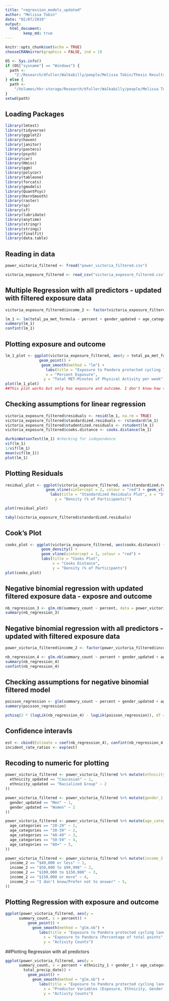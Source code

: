```yaml
---
title: "regression_models_updated"
author: "Melissa Tobin"
date: "02/07/2019"
output: 
  html_document:
        keep_md: true
---
```



```r
knitr::opts_chunk$set(echo = TRUE)
chooseCRANmirror(graphics = FALSE, ind = 1)

OS <- Sys.info()
if (OS["sysname"] == "Windows") {
  path <-
    "Z:/Research/dfuller/Walkabilly/people/Melissa Tobin/Thesis Results/INTERACT thesis Analysis"
} else {
  path <-
    "/Volumes/hkr-storage/Research/dfuller/Walkabilly/people/Melissa Tobin/Thesis Results/INTERACT thesis Analysis"
}
setwd(path)
```

## Loading Packages
```r
library(lmtest)
library(tidyverse)
library(ggplot2)
library(haven)
library(janitor)
library(pastecs)
library(psych)
library(car)
library(Hmisc)
library(ggm)
library(polycor)
library(tableone)
library(forcats)
library(gmodels)
library(QuantPsyc)
library(KernSmooth)
library(raster)
library(sp)
library(sf)
library(lubridate)
library(anytime)
library(stringr)
library(stringi)
library(finalfit)
library(data.table)
```

## Reading in data
```r
power_victoria_filtered <- fread("power_victoria_filtered.csv")

victoria_exposure_filtered <- read_csv("victoria_exposure_filtered.csv") 
```

## Multiple Regression with all predictors - updated with filtered exposure data
```r
victoria_exposure_filtered$income_2 <- factor(victoria_exposure_filtered$income_2, c("$49,000 or less", "$50,000 to $99,999", "$100,000 to $149,999", "$150,000 or more", "I don't know/Prefer not to answer")) 

lm_1 <- lm(total_pa_met_formula ~ percent + gender_updated + age_categories + ethnicity_updated + income_2 + mean_temp_date + total_precip_date, data = victoria_exposure_filtered)
summary(lm_1)
confint(lm_1)
```

## Plotting exposure and outcome
```r
lm_1_plot <- ggplot(victoria_exposure_filtered, aes(y = total_pa_met_formula, x = percent)) + 
               geom_point() +
                geom_smooth(method = "lm") +         
                  labs(title = "Exposure to Pandora protected cycling lane and Physical Activity (Self-Report)",
                  x = "Percent Exposure",
                 y = "Total MET-Minutes of Physical Activity per week")
plot(lm_1_plot)  
##This plot works but only has exposure and outcome. I don't know how to include all predictor variables
```

## Checking assumptions for linear regression
```r
victoria_exposure_filtered$residuals <- resid(lm_1, na.rm = TRUE)
victoria_exposure_filtered$standardized.residuals <- rstandard(lm_1)
victoria_exposure_filtered$studentized.residuals <- rstudent(lm_1) 
victoria_exposure_filtered$cooks.distance <- cooks.distance(lm_1) 

durbinWatsonTest(lm_1) #checking for independence
vif(lm_1)
1/vif(lm_1)
mean(vif(lm_1))
plot(lm_1)
```

## Plotting Residuals
```r
residual_plot <- ggplot(victoria_exposure_filtered, aes(standardized.residuals)) + geom_density() +
                  geom_vline(xintercept = 2, colour = "red") + geom_vline(xintercept = -2, colour= "red") +
                    labs(title = "Standardized Residuals Plot", x = "Standarized Residuals",
                      y = "Density (% of Participants)")

plot(residual_plot)

tabyl(victoria_exposure_filtered$standardized.residuals)
```

## Cook's Plot
```r
cooks_plot <- ggplot(victoria_exposure_filtered, aes(cooks.distance)) +
                geom_density() +
                geom_vline(xintercept = 1, colour = "red") +
                labs(title = "Cooks Plot", 
                     x = "Cooks Distance",
                     y = "Density (% of Participants")
plot(cooks_plot)
```

## Negative binomial regression with updated filtered exposure data - exposre and outcome
```r
nb_regression_3 <- glm.nb(summary_count ~ percent, data = power_victoria_filtered)
summary(nb_regression_3)
```

## Negative binomial regression with all predictors - updated with filtered exposure data
```r
power_victoria_filtered$income_2 <- factor(power_victoria_filtered$income_2, c("$49,000 or less", "$50,000 to $99,999", "$100,000 to $149,999", "$150,000 or more", "I don't know/Prefer not to answer")) 

nb_regression_4 <- glm.nb(summary_count ~ percent + gender_updated + age_categories + ethnicity_updated + income_2 + mean_temp_date + total_precip_date, data = power_victoria_filtered)
summary(nb_regression_4)
confint(nb_regression_4)
```

## Checking assumptions for negative binomial filtered model
```r
poisson_regression <- glm(summary_count ~ percent + gender_updated + age_categories + ethnicity_updated + income_2 + mean_temp_date + total_precip_date, family = "poisson", data = power_victoria_filtered)
summary(poisson_regression)

pchisq(2 * (logLik(nb_regression_4) - logLik(poisson_regression)), df = 1, lower.tail = FALSE)
```

## Confidence interavls
```r
est <- cbind(Estimate = coef(nb_regression_4), confint(nb_regression_4))
incident_rate_ratios <- exp(est)
```

## Recoding to numeric for plotting 
```r
power_victoria_filtered <- power_victoria_filtered %>% mutate(ethnicity_1 = case_when(
  ethnicity_updated == "Caucasian" ~ 1,
  ethnicity_updated == "Racialized Group" ~ 2
))

power_victoria_filtered <- power_victoria_filtered %>% mutate(gender_1 = case_when(
  gender_updated == "Men" ~ 1,
  gender_updated == "Women" ~ 2
))

power_victoria_filtered <- power_victoria_filtered %>% mutate(age_categories_1 = case_when(
  age_categories == "20-29" ~ 1,
  age_categories == "30-39" ~ 2,
  age_categories == "40-49" ~ 3,
  age_categories == "50-59" ~ 4,
  age_categories == "60+" ~ 5,
))

power_victoria_filtered <- power_victoria_filtered %>% mutate(income_3 = case_when(
  income_2 == "$49,000 or less" ~ 1,
  income_2 == "$50,000 to $99,999" ~ 2,
  income_2 == "$100,000 to $150,000" ~ 3,
  income_2 == "$150,000 or more" ~ 4,
  income_2 == "I don't know/Prefer not to answer" ~ 5,
))
```

## Plotting Regression with exposure and outcome 
```r
ggplot(power_victoria_filtered, aes(y = 
      summary_count, x = percent)) + 
          geom_point() +
            geom_smooth(method = "glm.nb") +
               labs(title = "Exposure to Pandora protected cycling lane and Physical Activity (Activity Counts)",
                 x = "Exposure to Pandora (Percentage of total points",
                 y = "Activity Counts")
```

##Plotting Regression with all predictors
```r
ggplot(power_victoria_filtered, aes(y = 
      summary_count, x = percent + ethnicity_1 + gender_1 + age_categories_1 + income_3 + mean_temp_date +
        total_precip_date)) + 
          geom_point() +
            geom_smooth(method = "glm.nb") +
               labs(title = "Exposure to Pandora protected cycling lane and Physical Activity (Activity Counts)",
                 x = "Predictor Variables (Exposure, Ethnicity, Gender, Age, Income, Mean temperature, Total Precipitation (mm)",
                 y = "Activity Counts")
```




